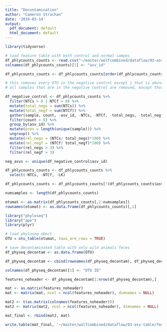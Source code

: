 ```yaml
---
title: "Decontamination"
author: "Cameron Strachan"
date: '2019-03-14'
output:
  pdf_document: default
  html_document: default
---
```



```r
library(tidyverse)
```


```r
# load feature table with both control and normal sampes
df_phlycounts_counts <- read.csv("~/master/wolfcombined/dataflow/03-asv-table/feature-table.txt", sep = '\t', skip = 1)
colnames(df_phlycounts_counts)[1] <- "asv_id"

df_phlycounts_counts <- df_phlycounts_counts[order(df_phlycounts_counts$asv_id),] 

# this removes every OTU in the negative control except 1 that is abundant in several human samples
# all samples that are in the negative control are removed, except those that are over 3% abundance in the negative control 

df_negative_control <- df_phlycounts_counts %>%
  filter(NTCs > 0 | NTCf > 0) %>%
  mutate(total_negs = sum(NTCs)) %>%
  mutate(total_negf = sum(NTCf)) %>%
  gather(sample, count, -asv_id, -NTCs, -NTCf, -total_negs, -total_negf) %>%
  filter(count > 0) %>%
  group_by(asv_id) %>%
  mutate(prev = length(unique(sample))) %>%
  ungroup() %>%
  mutate(rel_negs = (NTCs/ total_negs)*100) %>%
  mutate(rel_negf = (NTCf/ total_negf)*100) %>%
  filter(rel_negs > 3) %>%
  filter(rel_negf > 3) 

neg_asvs <- unique(df_negative_control$asv_id)  

df_phlycounts_counts <- df_phlycounts_counts %>%
  select(-NTCs, -NTCf, -LK)

df_phlycounts_counts <- df_phlycounts_counts[!(df_phlycounts_counts$asv_id %in% neg_asvs), ]

numsamples <- length(df_phlycounts_counts)

otumat <- as.matrix(df_phlycounts_counts[,2:numsamples])
rownames(otumat) <- as.data.frame(df_phlycounts_counts)[,1]
```

```r
library("phyloseq")
library("ape")
library(plyr)

# load phyloseq obect
OTU = otu_table(otumat, taxa_are_rows = TRUE)
```

```r
# save decontaminated table with only wild animals feces
df_physeq_decontam <- as.data.frame(OTU)

df_physeq_decontam <- cbind(rownames(df_physeq_decontam), df_physeq_decontam)

colnames(df_physeq_decontam)[1] <- "OTU ID"

features_noheader <- df_physeq_decontam[1:nrow(df_physeq_decontam),]

mat <- as.matrix(features_noheader)
mat <- matrix(mat, ncol = ncol(features_noheader), dimnames = NULL)

mat2 <- t(as.matrix(colnames(features_noheader)))
mat2 <- matrix(mat2, ncol = ncol(features_noheader), dimnames = NULL)

mat_final <- rbind(mat2, mat)

write.table(mat_final, '~/master/wolfcombined/dataflow/03-asv-table/feature-table-decontam.txt', col.names = FALSE, quote = FALSE, row.names = FALSE, sep = "\t")
```